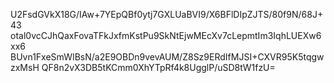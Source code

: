 U2FsdGVkX18G/IAw+7YEpQBf0ytj7GXLUaBVI9/X6BFlDIpZJTS/80f9N/68J+43
otal0vcCJhQaxFovaTFkJxfmKstPu9SkNtEjwMEcXv7cLepmtIm3IqhLUEXw6xx6
BUvn1FxeSmWIBsN/a2E9OBDn9vevAUM/Z8Sz9ERdIfMJSI+CXVR95K5tqgwzxMsH
QF8n2vX3DB5tKCmm0XhYTpRf4k8UgglP/uSD8tW1fzU=
